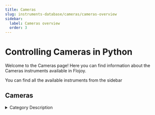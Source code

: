 ```yaml
---
title: Cameras
slug: instruments-database/cameras/cameras-overview
sidebar:
  label: Cameras overview
  order: 3
---
```


# Controlling Cameras in Python

Welcome to the Cameras page! Here you can find information about the Cameras instruments available in Flojoy.

You can find all the available instruments from the sidebar



## Cameras

<details> 
<summary>Category Description</summary> 
Machine vision (MV) is the technology and methods used to provide imaging-based automatic inspection and analysis for such applications as automatic inspection, process control, and robot guidance, usually in industry
</details> 

<div className="flex flex-wrap">

<InstrumentThumbnail 
    path='cameras/pco/PCO-pixelfly'
    img='https://res.cloudinary.com/dhopxs1y3/image/upload/v1691782434/Instruments/Cameras/PCO-Pixelfly/PCO-Pixelfly.jpg'
    label='PCO Pixelfly'    
/>

<InstrumentThumbnail 
    path='cameras/thorlabs/cc126mu'
    img='https://res.cloudinary.com/dhopxs1y3/image/upload/v1691782536/Instruments/Cameras/CC126Mu/CC126Mu.jpg'
    label='CC126Mu'    
/>

<InstrumentThumbnail 
    path='cameras/thorlabs/thorlabs-dcu224c'
    img='https://res.cloudinary.com/dhopxs1y3/image/upload/v1691782595/Instruments/Cameras/Thorlabs---DCU224C/Thorlabs---DCU224C.jpg'
    label='Thorlabs-DCU224C'    
/>

<InstrumentThumbnail 
    path='cameras/pvcam/kinetix-sCMOS-all-cameras'
    img=''
    label='Kinetix sCMOS all_cameras'    
/>

<InstrumentThumbnail 
    path='cameras/picam/pi-camera'
    img='https://res.cloudinary.com/dhopxs1y3/image/upload/v1691782640/Instruments/Cameras/Pi-Camera/Pi-Camera.jpg'
    label='Pi Camera'    
/>

</div>